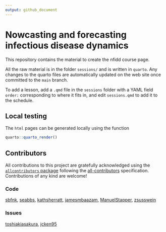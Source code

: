 ```yaml
---
output: github_document
---
```


# Nowcasting and forecasting infectious disease dynamics

This repository contains the material to create the nfidd course page.

All the raw material is in the folder `sessions/` and is written in
`quarto`. Any changes to the quarto files are automatically
updated on the web site once committed to the `main` branch.

To add a lesson, add a `.qmd` file in the `sessions` folder with a YAML field `order:` corresponding to where it fits in, and edit `sessions.qmd` to add it to the schedule.

## Local testing

The `html` pages can be generated locally using the function

```r
quarto::quarto_render()
```

## Contributors









<!-- ALL-CONTRIBUTORS-LIST:START - Do not remove or modify this section -->
<!-- prettier-ignore-start -->
<!-- markdownlint-disable -->

All contributions to this project are gratefully acknowledged using the [`allcontributors` package](https://github.com/ropenscilabs/allcontributors) following the [all-contributors](https://allcontributors.org) specification. Contributions of any kind are welcome!

### Code


<a href="https://github.com/nfidd/nfidd/commits?author=sbfnk">sbfnk</a>, 
<a href="https://github.com/nfidd/nfidd/commits?author=seabbs">seabbs</a>, 
<a href="https://github.com/nfidd/nfidd/commits?author=kathsherratt">kathsherratt</a>, 
<a href="https://github.com/nfidd/nfidd/commits?author=jamesmbaazam">jamesmbaazam</a>, 
<a href="https://github.com/nfidd/nfidd/commits?author=ManuelStapper">ManuelStapper</a>, 
<a href="https://github.com/nfidd/nfidd/commits?author=zsusswein">zsusswein</a>



### Issues


<a href="https://github.com/nfidd/nfidd/issues?q=is%3Aissue+author%3Atoshiakiasakura">toshiakiasakura</a>, 
<a href="https://github.com/nfidd/nfidd/issues?q=is%3Aissue+author%3Ajcken95">jcken95</a>


<!-- markdownlint-enable -->
<!-- prettier-ignore-end -->
<!-- ALL-CONTRIBUTORS-LIST:END -->









